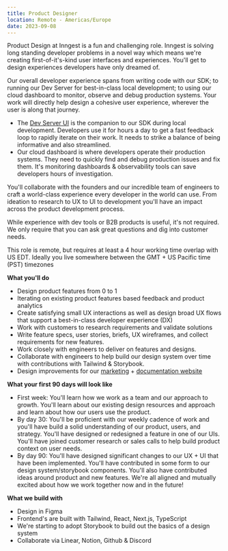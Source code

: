 ```yaml
---
title: Product Designer
location: Remote - Americas/Europe
date: 2023-09-08
---
```


Product Design at Inngest is a fun and challenging role. Inngest is solving long standing developer problems in a novel way which means we're creating first-of-it's-kind user interfaces and experiences. You'll get to design experiences developers have only dreamed of.

Our overall developer experience spans from writing code with our SDK; to running our Dev Server for best-in-class local development; to using our cloud dashboard to monitor, observe and debug production systems. Your work will directly help design a cohesive user experience, wherever the user is along that journey.

- The [Dev Server UI](https://www.inngest.com/docs/local-development) is the companion to our SDK during local development. Developers use it for hours a day to get a fast feedback loop to rapidly iterate on their work. It needs to strike a balance of being informative and also streamlined.
- Our cloud dashboard is where developers operate their production systems. They need to quickly find and debug production issues and fix them. It's monitoring dashboards & observability tools can save developers hours of investigation.

You'll collaborate with the founders and our incredible team of engineers to craft a world-class experience every developer in the world can use. From ideation to research to UX to UI to development you'll have an impact across the product development process.

While experience with dev tools or B2B products is useful, it's not required.  We only require that you can ask great questions and dig into customer needs.

This role is remote, but requires at least a 4 hour working time overlap with US EDT. Ideally you live somewhere between the GMT + US Pacific time (PST) timezones

**What you'll do**

- Design product features from 0 to 1
- Iterating on existing product features based feedback and product analytics
- Create satisfying small UX interactions as well as design broad UX flows that support a best-in-class developer experience (DX)
- Work with customers to research requirements and validate solutions
- Write feature specs, user stories, briefs, UX wireframes, and collect requirements for new features.
- Work closely with engineers to deliver on features and designs.
- Collaborate with engineers to help build our design system over time with contributions with Tailwind & Storybook.
- Design improvements for our [marketing](https://www.inngest.com/) + [documentation website](https://www.inngest.com/docs)

**What your first 90 days will look like**

- First week: You'll learn how we work as a team and our approach to growth. You'll learn about our existing design resources and approach and learn about how our users use the product.
- By day 30: You'll be proficient with our weekly cadence of work and you'll have build a solid understanding of our product, users, and strategy. You'll have designed or redesigned a feature in one of our UIs. You'll have joined customer research or sales calls to help build product context on user needs.
- By day 90: You'll have designed significant changes to our UX + UI that have been implemented. You'll have contributed in some form to our design system/storybook components. You'll also have contributed ideas around product and new features. We're all aligned and mutually excited about how we work together now and in the future!

**What we build with**

- Design in Figma
- Frontend's are built with Tailwind, React, Next.js, TypeScript
- We're starting to adopt Storybook to build out the basics of a design system
- Collaborate via Linear, Notion, Github & Discord

